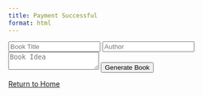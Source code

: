 ```yaml
---
title: Payment Successful
format: html
---
```


<!-- Replace iframe in success.qmd -->
<div id="book-generator">
  <form id="book-form">
    <input type="text" id="title" placeholder="Book Title" required />
    <input type="text" id="author" placeholder="Author" required />
    <textarea id="book_idea" placeholder="Book Idea" required></textarea>
    <button type="submit">Generate Book</button>
  </form>
  <div id="results"></div>
</div>

<script>
document.getElementById('book-form').addEventListener('submit', async (e) => {
  e.preventDefault();
  
  const formData = {
    title: document.getElementById('title').value,
    author: document.getElementById('author').value,
    book_idea: document.getElementById('book_idea').value
  };
  
  try {
    const response = await fetch('/.netlify/functions/hal9-direct', {
      method: 'POST',
      body: JSON.stringify(formData)
    });
    
    const result = await response.json();
    document.getElementById('results').innerHTML = 
      `<pre>${JSON.stringify(result, null, 2)}</pre>`;
  } catch (error) {
    console.error('Error:', error);
  }
});
</script>

[Return to Home](index.html)